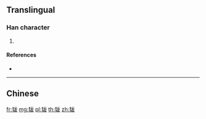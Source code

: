 {{character info/new}}
{{also|韍}}
==Translingual==

===Han character===
{{Han char|rn=178|rad=韦|as=05|sn=9|four=|canj=QSIKE}}

# {{defn|Han|sort=韦05}}

====References====
* {{Han ref|kx=1396.031|hdz=74504.060|uh=97E8|ud=38888}}

----

==Chinese==
{{zh-see|韍}}

[[fr:韨]]
[[mg:韨]]
[[pl:韨]]
[[th:韨]]
[[zh:韨]]